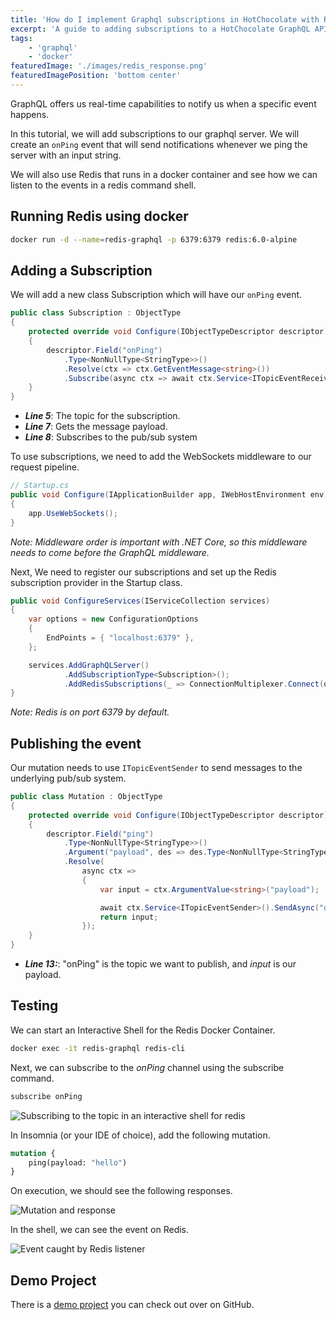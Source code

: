 ```yaml
---
title: 'How do I implement Graphql subscriptions in HotChocolate with Redis'
excerpt: 'A guide to adding subscriptions to a HotChocolate GraphQL API with a Redis provider'
tags:
    - 'graphql'
    - 'docker'
featuredImage: './images/redis_response.png'
featuredImagePosition: 'bottom center'
---
```


GraphQL offers us real-time capabilities to notify us when a specific event happens.

In this tutorial, we will add subscriptions to our graphql server. We will create an `onPing` event that will send notifications whenever we ping the server with an input string.

We will also use Redis that runs in a docker container and see how we can listen to the events in a redis command shell.

## Running Redis using docker

```bash
docker run -d --name=redis-graphql -p 6379:6379 redis:6.0-alpine
```

## Adding a Subscription

We will add a new class Subscription which will have our `onPing` event.

```csharp
public class Subscription : ObjectType
{
    protected override void Configure(IObjectTypeDescriptor descriptor)
    {
        descriptor.Field("onPing")
            .Type<NonNullType<StringType>>()
            .Resolve(ctx => ctx.GetEventMessage<string>())
            .Subscribe(async ctx => await ctx.Service<ITopicEventReceiver>().SubscribeAsync<string, string>("onPing", ctx.RequestAborted));
    }
}
```

-   **_Line 5_**: The topic for the subscription.
-   **_Line 7_**: Gets the message payload.
-   **_Line 8_**: Subscribes to the pub/sub system

To use subscriptions, we need to add the WebSockets middleware to our request pipeline.

```csharp
// Startup.cs
public void Configure(IApplicationBuilder app, IWebHostEnvironment env)
{
    app.UseWebSockets();
}
```

_Note: Middleware order is important with .NET Core, so this middleware needs to come before the GraphQL middleware._

Next, We need to register our subscriptions and set up the Redis subscription provider in the Startup class.

```csharp
public void ConfigureServices(IServiceCollection services)
{
    var options = new ConfigurationOptions
    {
        EndPoints = { "localhost:6379" },
    };

    services.AddGraphQLServer()
            .AddSubscriptionType<Subscription>();
            .AddRedisSubscriptions(_ => ConnectionMultiplexer.Connect(options));
}
```

_Note: Redis is on port 6379 by default._

## Publishing the event

Our mutation needs to use `ITopicEventSender` to send messages to the underlying pub/sub system.

```csharp
public class Mutation : ObjectType
{
    protected override void Configure(IObjectTypeDescriptor descriptor)
    {
        descriptor.Field("ping")
            .Type<NonNullType<StringType>>()
            .Argument("payload", des => des.Type<NonNullType<StringType>>())
            .Resolve(
                async ctx =>
                {
                    var input = ctx.ArgumentValue<string>("payload");

                    await ctx.Service<ITopicEventSender>().SendAsync("onPing", input);
                    return input;
                });
    }
}
```

-   **_Line 13:_**: "onPing" is the topic we want to publish, and _input_ is our payload.

## Testing

We can start an Interactive Shell for the Redis Docker Container.

```bash
docker exec -it redis-graphql redis-cli
```

Next, we can subscribe to the _onPing_ channel using the subscribe command.

```bash
subscribe onPing
```

![Subscribing to the topic in an interactive shell for redis](./images/redis_docker_interactive_shell.png)

In Insomnia (or your IDE of choice), add the following mutation.

```graphql
mutation {
    ping(payload: "hello")
}
```

On execution, we should see the following responses.

![Mutation and response](./images/mutation.png)

In the shell, we can see the event on Redis.

![Event caught by Redis listener](./images/redis_response.png)

## Demo Project

There is a [demo project](https://github.com/AnkurSheel/HotChocolateSubscriptions) you can check out over on GitHub.
